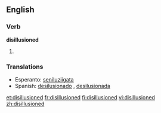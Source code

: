 ==English==

===Verb===
'''disillusioned'''

# {{past of|[[disillusion]]}}

===Translations===
* Esperanto: [[seniluziigata]]
* Spanish: [[desilusionado]] {{m}}, [[desilusionada]] {{f}}

[[et:disillusioned]]
[[fr:disillusioned]]
[[fi:disillusioned]]
[[vi:disillusioned]]
[[zh:disillusioned]]